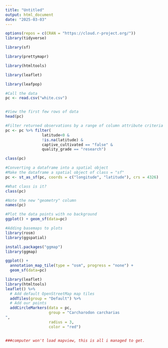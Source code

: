 ```yaml
---
title: "Untitled"
output: html_document
date: "2025-03-03"
---
```


```r
options(repos = c(CRAN = "https://cloud.r-project.org/"))
library(tidyverse)

library(sf)

library(prettymapr)

library(htmltools)

library(leaflet)

library(leafpop)
```
```r

#Call the data 
pc <- read.csv("white.csv")


#View the first few rows of data
head(pc)

#Filter returned observations by a range of column attribute criteria
pc <- pc %>% filter( 
                latitude<0 &
                !is.na(latitude) &
                captive_cultivated == "false" &
                quality_grade == "research")

class(pc)

#Converting a dataframe into a spatial object
#Make the dataframe a spatial object of class = "sf"
pc <- st_as_sf(pc, coords = c("longitude", "latitude"), crs = 4326)

#What class is it?
class(pc)

#Note the new "geometry" column
names(pc)

#Plot the data points with no background
ggplot() + geom_sf(data=pc)

#Adding basemaps to plots
library(rosm)
library(ggspatial)

install.packages("ggmap")
library(ggmap)

ggplot() + 
  annotation_map_tile(type = "osm", progress = "none") + 
  geom_sf(data=pc)

library(leaflet)
library(htmltools)
leaflet() %>%
  # Add default OpenStreetMap map tiles
  addTiles(group = "Default") %>%  
  # Add our points
  addCircleMarkers(data = pc,
                   group = "Carcharodon carcharias
",
                   radius = 3, 
                   color = "red") 


###computer won't load mapview, this is all i managed to get. 

```

